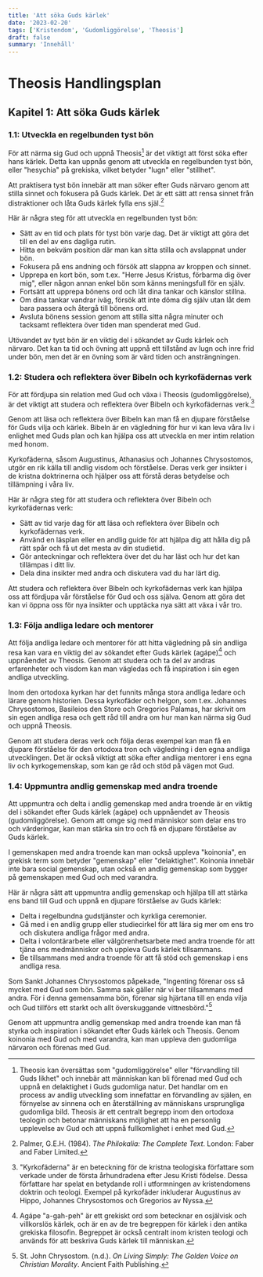 ```yaml
---
title: 'Att söka Guds kärlek'
date: '2023-02-20'
tags: ['Kristendom', 'Gudomliggörelse', 'Theosis']
draft: false
summary: 'Innehåll'
---
```


# Theosis Handlingsplan

## Kapitel 1: Att söka Guds kärlek

### 1.1: Utveckla en regelbunden tyst bön

För att närma sig Gud och uppnå Theosis[^1] är det viktigt att först söka efter hans kärlek. Detta kan uppnås genom att utveckla en regelbunden tyst bön, eller "hesychia" på grekiska, vilket betyder "lugn" eller "stillhet".

Att praktisera tyst bön innebär att man söker efter Guds närvaro genom att stilla sinnet och fokusera på Guds kärlek. Det är ett sätt att rensa sinnet från distraktioner och låta Guds kärlek fylla ens själ.[^2]

Här är några steg för att utveckla en regelbunden tyst bön:

- Sätt av en tid och plats för tyst bön varje dag. Det är viktigt att göra det till en del av ens dagliga rutin.
- Hitta en bekväm position där man kan sitta stilla och avslappnat under bön.
- Fokusera på ens andning och försök att slappna av kroppen och sinnet.
- Upprepa en kort bön, som t.ex. "Herre Jesus Kristus, förbarma dig över mig", eller någon annan enkel bön som känns meningsfull för en själv.
- Fortsätt att upprepa bönens ord och låt dina tankar och känslor stillna.
- Om dina tankar vandrar iväg, försök att inte döma dig själv utan låt dem bara passera och återgå till bönens ord.
- Avsluta bönens session genom att stilla sitta några minuter och tacksamt reflektera över tiden man spenderat med Gud.

Utövandet av tyst bön är en viktig del i sökandet av Guds kärlek och närvaro. Det kan ta tid och övning att uppnå ett tillstånd av lugn och inre frid under bön, men det är en övning som är värd tiden och ansträngningen.

### 1.2: Studera och reflektera över Bibeln och kyrkofädernas verk

För att fördjupa sin relation med Gud och växa i Theosis (gudomliggörelse), är det viktigt att studera och reflektera över Bibeln och kyrkofädernas verk.[^3]

Genom att läsa och reflektera över Bibeln kan man få en djupare förståelse för Guds vilja och kärlek. Bibeln är en vägledning för hur vi kan leva våra liv i enlighet med Guds plan och kan hjälpa oss att utveckla en mer intim relation med honom.

Kyrkofäderna, såsom Augustinus, Athanasius och Johannes Chrysostomos, utgör en rik källa till andlig visdom och förståelse. Deras verk ger insikter i de kristna doktrinerna och hjälper oss att förstå deras betydelse och tillämpning i våra liv.

Här är några steg för att studera och reflektera över Bibeln och kyrkofädernas verk:

- Sätt av tid varje dag för att läsa och reflektera över Bibeln och kyrkofädernas verk.
- Använd en läsplan eller en andlig guide för att hjälpa dig att hålla dig på rätt spår och få ut det mesta av din studietid.
- Gör anteckningar och reflektera över det du har läst och hur det kan tillämpas i ditt liv.
- Dela dina insikter med andra och diskutera vad du har lärt dig.

Att studera och reflektera över Bibeln och kyrkofädernas verk kan hjälpa oss att fördjupa vår förståelse för Gud och oss själva. Genom att göra det kan vi öppna oss för nya insikter och upptäcka nya sätt att växa i vår tro.

### 1.3: Följa andliga ledare och mentorer

Att följa andliga ledare och mentorer för att hitta vägledning på sin andliga resa kan vara en viktig del av sökandet efter Guds kärlek (agápe)[^4] och uppnåendet av Theosis. Genom att studera och ta del av andras erfarenheter och visdom kan man vägledas och få inspiration i sin egen andliga utveckling.

Inom den ortodoxa kyrkan har det funnits många stora andliga ledare och lärare genom historien. Dessa kyrkofäder och helgon, som t.ex. Johannes Chrysostomos, Basileios den Store och Gregorios Palamas, har skrivit om sin egen andliga resa och gett råd till andra om hur man kan närma sig Gud och uppnå Theosis.

Genom att studera deras verk och följa deras exempel kan man få en djupare förståelse för den ortodoxa tron och vägledning i den egna andliga utvecklingen. Det är också viktigt att söka efter andliga mentorer i ens egna liv och kyrkogemenskap, som kan ge råd och stöd på vägen mot Gud.

### 1.4: Uppmuntra andlig gemenskap med andra troende

Att uppmuntra och delta i andlig gemenskap med andra troende är en viktig del i sökandet efter Guds kärlek (agápe) och uppnåendet av Theosis (gudomliggörelse). Genom att omge sig med människor som delar ens tro och värderingar, kan man stärka sin tro och få en djupare förståelse av Guds kärlek.

I gemenskapen med andra troende kan man också uppleva "koinonia", en grekisk term som betyder "gemenskap" eller "delaktighet". Koinonia innebär inte bara social gemenskap, utan också en andlig gemenskap som bygger på gemenskapen med Gud och med varandra.

Här är några sätt att uppmuntra andlig gemenskap och hjälpa till att stärka ens band
till Gud och uppnå en djupare förståelse av Guds kärlek:

- Delta i regelbundna gudstjänster och kyrkliga ceremonier.
- Gå med i en andlig grupp eller studiecirkel för att lära sig mer om ens tro och diskutera andliga frågor med andra.
- Delta i volontärarbete eller välgörenhetsarbete med andra troende för att tjäna ens medmänniskor och uppleva Guds kärlek tillsammans.
- Be tillsammans med andra troende för att få stöd och gemenskap i ens andliga resa.

Som Sankt Johannes Chrysostomos påpekade, "Ingenting förenar oss så mycket med Gud som bön. Samma sak gäller när vi ber tillsammans med andra. För i denna gemensamma bön, förenar sig hjärtana till en enda vilja och Gud tillförs ett starkt och allt överskuggande vittnesbörd."[^5]

Genom att uppmuntra andlig gemenskap med andra troende kan man få styrka och inspiration i sökandet efter Guds kärlek och Theosis. Genom koinonia med Gud och med varandra, kan man uppleva den gudomliga närvaron och förenas med Gud.

[^1]: Theosis kan översättas som "gudomliggörelse" eller "förvandling till Guds likhet" och innebär att människan kan bli förenad med Gud och uppnå en delaktighet i Guds gudomliga natur. Det handlar om en process av andlig utveckling som innefattar en förvandling av själen, en förnyelse av sinnena och en återställning av människans ursprungliga gudomliga bild. Theosis är ett centralt begrepp inom den ortodoxa teologin och betonar människans möjlighet att ha en personlig upplevelse av Gud och att uppnå fullkomlighet i enhet med Gud.
[^1]: Theosis kan översättas som "gudomliggörelse" eller "förvandling till Guds likhet" och innebär att människan kan bli förenad med Gud och uppnå en delaktighet i Guds gudomliga natur. Det handlar om en process av andlig utveckling som innefattar en förvandling av själen, en förnyelse av sinnena och en återställning av människans ursprungliga gudomliga bild. Theosis är ett centralt begrepp inom den ortodoxa teologin och betonar människans möjlighet att ha en personlig upplevelse av Gud och att uppnå fullkomlighet i enhet med Gud.
[^2]: Palmer, G.E.H. (1984). _The Philokalia: The Complete Text_. London: Faber and Faber Limited.
[^3]: "Kyrkofäderna" är en beteckning för de kristna teologiska författare som verkade under de första århundradena efter Jesu Kristi födelse. Dessa författare har spelat en betydande roll i utformningen av kristendomens doktrin och teologi. Exempel på kyrkofäder inkluderar Augustinus av Hippo, Johannes Chrysostomos och Gregorios av Nyssa.
[^4]: Agápe "a-gah-peh" är ett grekiskt ord som betecknar en osjälvisk och villkorslös kärlek, och är en av de tre begreppen för kärlek i den antika grekiska filosofin. Begreppet är också centralt inom kristen teologi och används för att beskriva Guds kärlek till människan.
[^5]: St. John Chrysostom. (n.d.). _On Living Simply: The Golden Voice on Christian Morality_. Ancient Faith Publishing.
